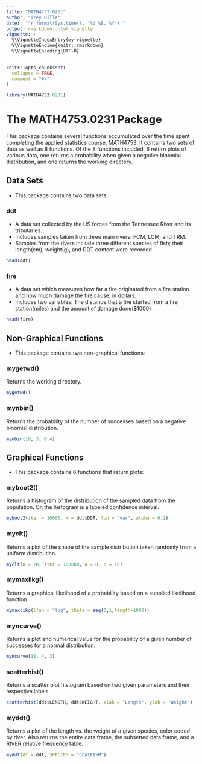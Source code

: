 ```yaml
---
title: "MATH4753.0231"
author: "Trey Hille"
date:  "`r format(Sys.time(), '%d %B, %Y')`"
output: rmarkdown::html_vignette
vignette: >
  %\VignetteIndexEntry{my-vignette}
  %\VignetteEngine{knitr::rmarkdown}
  %\VignetteEncoding{UTF-8}
---
```


```r
knitr::opts_chunk$set(
  collapse = TRUE,
  comment = "#>"
)
```

```r
library(MATH4753.0231)
```

# The MATH4753.0231 Package

This package contains several functions accumulated over the time spent completing the applied statistics course, MATH4753. It contains two sets of data as well as 8 functions. Of the 8 functions included, 6 return plots of various data, one returns a probability when given a negative binomial distribution, and one returns the working directory.

## Data Sets  

* This package contains two data sets:  

### ddt  
  * A data set collected by the US forces from the Tennessee River and its tributaries.  
  * Includes samples taken from three main rivers: FCM, LCM, and TRM.  
  * Samples from the rivers include three different species of fish; their length(cm), weight(g), and DDT content were recorded.  
```r
head(ddt)
```

### fire  
  * A data set which measures how far a fire originated from a fire station and how much damage the fire cause, in dollars.  
  * Includes two variables: The distance that a fire started from a fire station(miles) and the amount of damage done($1000) 
```r
head(fire)
```

## Non-Graphical Functions  

* This package contains two non-graphical functions: 

### mygetwd()

Returns the working directory.
```r
mygetwd()
```

### mynbin()

Returns the probability of the number of successes based on a negative binomial distribution.  
```r
mynbin(10, 3, 0.4)
```


## Graphical Functions  

* This package contains 6 functions that return plots:  

### myboot2()

Returns a histogram of the distribution of the sampled data from the population. On the histogram is a labeled confidence interval. 
```r
myboot2(iter = 10000, x = ddt$DDT, fun = "var", alpha = 0.2)
```

### myclt()

Returns a plot of the shape of the sample distribution taken randomly from a uniform distribution.  
```r
myclt(n = 20, iter = 100000, a = 0, b = 10)
```

### mymaxlikg()

Returns a graphical likelihood of a probability based on a supplied likelihood function. 
```r
mymaxlikg(lfun = "log", theta = seq(0,1,length=1000))
```

### myncurve()

Returns a plot and numerical value for the probability of a given number of successes for a normal distribution.  
```r
myncurve(10, 4, 3)
```

### scatterhist()

Returns a scatter plot histogram based on two given parameters and their respective labels.  
```r
scatterhist(ddt$LENGTH, ddt$WEIGHT, xlab = "Length", ylab = "Weight")
```

### myddt()

Returns a plot of the length vs. the weight of a given species, color coded by river. Also returns the entire data frame, the subsetted data frame, and a RIVER relative frequency table.  
```r
myddt(df = ddt, SPECIES = "CCATFISH")
```
